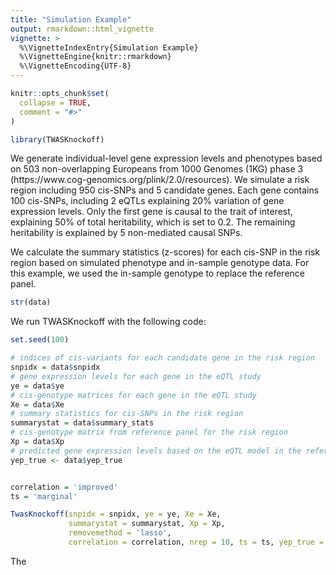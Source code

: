```yaml
---
title: "Simulation Example"
output: rmarkdown::html_vignette
vignette: >
  %\VignetteIndexEntry{Simulation Example}
  %\VignetteEngine{knitr::rmarkdown}
  %\VignetteEncoding{UTF-8}
---
```


```r
knitr::opts_chunk$set(
  collapse = TRUE,
  comment = "#>"
)
```

```r
library(TWASKnockoff)
```

We generate individual-level gene expression levels and phenotypes based on 503 non-overlapping Europeans from 1000 Genomes (1KG) phase 3 (https://www.cog-genomics.org/plink/2.0/resources). We simulate a risk region including 950 cis-SNPs and 5 candidate genes. Each gene contains 100 cis-SNPs, including 2 eQTLs explaining 20% variation of gene expression levels. Only the first gene is causal to the trait of interest, explaining 50% of total heritability, which is set to 0.2. The remaining heritability is explained by 5 non-mediated causal SNPs.

We calculate the summary statistics (z-scores) for each cis-SNP in the risk region based on simulated phenotype and in-sample genotype data. For this example, we used the in-sample genotype to replace the reference panel.

```r
str(data)
```

We run TWASKnockoff with the following code:

```r
set.seed(100)

# indices of cis-variants for each candidate gene in the risk region
snpidx = data$snpidx 
# gene expression levels for each gene in the eQTL study
ye = data$ye 
# cis-genotype matrices for each gene in the eQTL study
Xe = data$Xe 
# summary statistics for cis-SNPs in the risk region
summarystat = data$summary_stats 
# cis-genotype matrix from reference panel for the risk region
Xp = data$Xp 
# predicted gene expression levels based on the eQTL model in the reference panel
yep_true <- data$yep_true 


correlation = 'improved'
ts = 'marginal'

TwasKnockoff(snpidx = snpidx, ye = ye, Xe = Xe, 
             summarystat = summarystat, Xp = Xp, 
             removemethod = 'lasso', 
             correlation = correlation, nrep = 10, ts = ts, yep_true = yep_true)
```

The 
